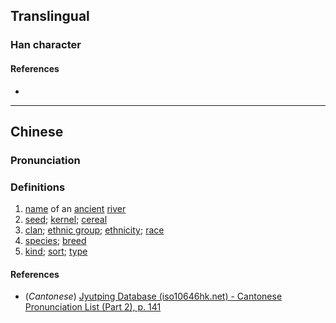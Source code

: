 {{character info/new}}
==Translingual==

===Han character===
{{Han char|rn=85|rad=水|as=08|sn=11|four=|canj=EHWJ|ids=⿰氵卑}}

====References====
* {{Han ref|kx=0633.371|hdz=31652.061|uh=6E12|ud=28178}}

----

==Chinese==
{{zh-forms}}

===Pronunciation===
{{zh-pron
|m=pài
|c=bei1
|mc=y
|oc=y
|ma=
|cat=pn,n
}}

===Definitions===
{{zh-hanzi}}

# [[name]] of an [[ancient]] [[river]]
# [[seed]]; [[kernel]]; [[cereal]]
# [[clan]]; [[ethnic group]]; [[ethnicity]]; [[race]]
# [[species]]; [[breed]]
# [[kind]]; [[sort]]; [[type]]

====References====
* (''Cantonese'') [http://www.iso10646hk.net/jp/document/download.jsp Jyutping Database (iso10646hk.net) - Cantonese Pronunciation List (Part 2), p. 141]